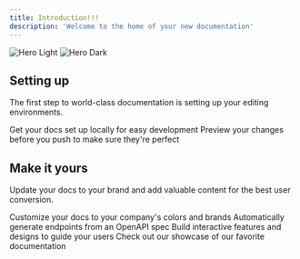 ```yaml
---
title: Introduction!!!
description: 'Welcome to the home of your new documentation'
---
```


<img
  className="block dark:hidden"
  src="https://media0.giphy.com/media/v1.Y2lkPTc5MGI3NjExcjVodHcyZWd0MDJtd2RiN2xqbGdtOTdrYzZiMnhlMmZidDRzYm15dSZlcD12MV9pbnRlcm5hbF9naWZfYnlfaWQmY3Q9Zw/PXkHjFlbgty03C6TAL/giphy.gif"
  alt="Hero Light"
/>
<img
  className="hidden dark:block"
  src="https://media0.giphy.com/media/v1.Y2lkPTc5MGI3NjExcjVodHcyZWd0MDJtd2RiN2xqbGdtOTdrYzZiMnhlMmZidDRzYm15dSZlcD12MV9pbnRlcm5hbF9naWZfYnlfaWQmY3Q9Zw/PXkHjFlbgty03C6TAL/giphy.gif"
  alt="Hero Dark"
/>

## Setting up

The first step to world-class documentation is setting up your editing environments.

<CardGroup cols={2}>
  <Card
    title="Edit Your Docs"
    icon="pen-to-square"
    href="https://mintlify.com/docs/quickstart"
  >
    Get your docs set up locally for easy development
  </Card>
  <Card
    title="Preview Changes"
    icon="image"
    href="https://mintlify.com/docs/development"
  >
    Preview your changes before you push to make sure they're perfect
  </Card>
</CardGroup>

## Make it yours

Update your docs to your brand and add valuable content for the best user conversion.

<CardGroup cols={2}>
  <Card
    title="Customize Style"
    icon="palette"
    href="https://mintlify.com/docs/settings/global"
  >
    Customize your docs to your company's colors and brands
  </Card>
  <Card
    title="Reference APIs"
    icon="code"
    href="https://mintlify.com/docs/api-playground/openapi"
  >
    Automatically generate endpoints from an OpenAPI spec
  </Card>
  <Card
    title="Add Components"
    icon="screwdriver-wrench"
    href="https://mintlify.com/docs/components/accordion"
  >
    Build interactive features and designs to guide your users
  </Card>
  <Card
    title="Get Inspiration"
    icon="stars"
    href="https://mintlify.com/customers"
  >
    Check out our showcase of our favorite documentation
  </Card>
</CardGroup>
